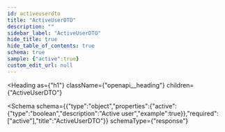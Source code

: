 ```yaml
---
id: activeuserdto
title: "ActiveUserDTO"
description: ""
sidebar_label: "ActiveUserDTO"
hide_title: true
hide_table_of_contents: true
schema: true
sample: {"active":true}
custom_edit_url: null
---
```



<Heading
  as={"h1"}
  className={"openapi__heading"}
  children={"ActiveUserDTO"}
>
</Heading>





<Schema
  schema={{"type":"object","properties":{"active":{"type":"boolean","description":"Active user","example":true}},"required":["active"],"title":"ActiveUserDTO"}}
  schemaType={"response"}
>
  
</Schema>
            
